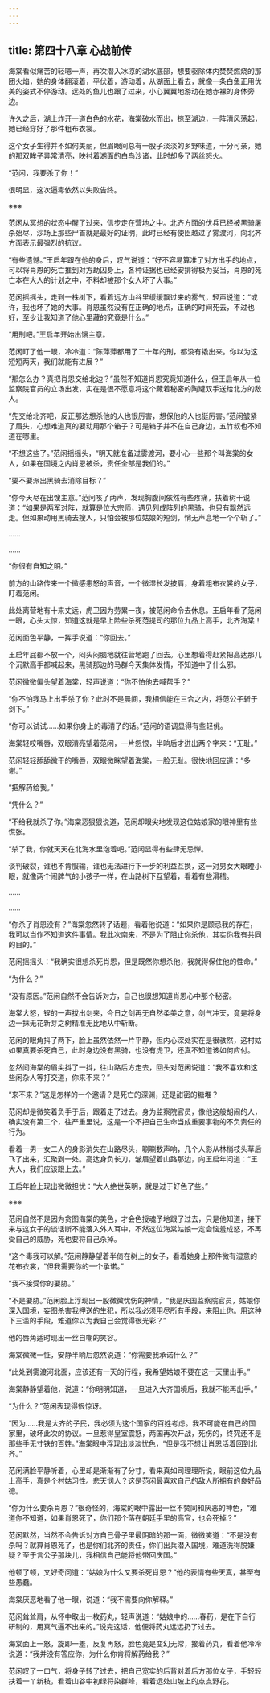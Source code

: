 ```yaml
---
---
---
```

title: 第四十八章 心战前传
---




海棠看似痛苦的轻嗯一声，再次潜入冰凉的湖水底部，想要驱除体内焚焚燃烧的那团火焰，她的身体翻滚着，平伏着，游动着，从湖面上看去，就像一条白鱼正用优美的姿式不停游动。远处的鱼儿也跟了过来，小心翼翼地游动在她赤裸的身体旁边。

许久之后，湖上炸开一道白色的水花，海棠破水而出，掠至湖边，一阵清风荡起，她已经穿好了那件粗布衣裳。

这个女子生得并不如何美丽，但眉眼间总有一股子淡淡的乡野味道，十分可亲，她的那双眸子异常清亮，映衬着湖面的白鸟沙诸，此时却多了两丝怒火。

“范闲，我要杀了你！”

很明显，这次逼毒依然以失败告终。

※※※

范闲从冥想的状态中醒了过来，信步走在营地之中。北齐方面的伏兵已经被黑骑屠杀殆尽，沙场上那些尸首就是最好的证明，此时已经有使臣越过了雾渡河，向北齐方面表示最强烈的抗议。

“有些遗憾。”王启年跟在他的身后，叹气说道：“好不容易算准了对方出手的地点，可以将肖恩的死亡推到对方劫囚身上，各种证据也已经安排得极为妥当，肖恩的死亡本在大人的计划之中，不料却被那个女人坏了大事。”

范闲摇摇头，走到一株树下，看着远方山谷里缓缓飘过来的雾气，轻声说道：“或许，我也坏了她的大事。肖恩虽然没有在正确的地点，正确的时间死去，不过也好，至少让我知道了他心里藏的究竟是什么。”

“用刑吧。”王启年开始出馊主意。

范闲盯了他一眼，冷冷道：“陈萍萍都用了二十年的刑，都没有撬出来。你以为这短短两天，我们就能有进展？”

“那怎么办？真把肖恩交给北边？”虽然不知道肖恩究竟知道什么，但王启年从一位监察院官员的立场出发，实在是很不愿意将这个藏着秘密的陶罐双手送给北方的敌人。

“先交给北齐吧，反正那边想杀他的人也很厉害，想保他的人也挺厉害。”范闲皱紧了眉头，心想难道真的要动用那个箱子？可是箱子并不在自己身边，五竹叔也不知道在哪里。

“不想这些了。”范闲摇摇头，“明天就准备过雾渡河，要小心一些那个叫海棠的女人，如果在国境之内肖恩被杀，责任全部是我们的。”

“要不要派出黑骑去消除目标？”

“你今天尽在出馊主意。”范闲咳了两声，发现胸腹间依然有些疼痛，扶着树干说道：“如果是两军对阵，就算是位大宗师，遇见列成阵列的黑骑，也只有飘然远走。但如果动用黑骑去搜人，只怕会被那位姑娘的短剑，悄无声息地一个个斩了。”

……

……

“你很有自知之明。”

前方的山路传来一个微感恚怒的声音，一个微湿长发披肩，身着粗布衣裳的女子，盯着范闲。

此处离营地有十来丈远，虎卫因为劳累一夜，被范闲命令去休息。王启年看了范闲一眼，心头大惊，知道这就是早上险些杀死范提司的那位九品上高手，北齐海棠！

范闲面色平静，一挥手说道：“你回去。”

王启年屁都不放一个，闷头闷脑地就往营地跑了回去。心里想着得赶紧把高达那几个沉默高手都喊起来，黑骑那边的马群今天集体发情，不知道中了什么邪。

范闲微微偏头望着海棠，轻声说道：“你不怕他去喊帮手？”

“你不怕我马上出手杀了你？此时不是晨间，我相信能在三合之内，将范公子斩于剑下。”

“你可以试试……如果你身上的毒清了的话。”范闲的语调显得有些轻佻。

海棠轻咬嘴唇，双眼清亮望着范闲，一片怨恨，半晌后才迸出两个字来：“无耻。”

范闲轻轻舔舔微干的嘴唇，双眼微眯望着海棠，一脸无耻。很快地回应道：“多谢。”

“把解药给我。”

“凭什么？”

“不给我就杀了你。”海棠恶狠狠说道，范闲却眼尖地发现这位姑娘家的眼神里有些慌张。

“杀了我，你就天天在北海水里泡着吧。”范闲显得有些肆无忌惮。

谈判破裂，谁也不肯服输，谁也无法进行下一步的利益互换，这一对男女大眼瞪小眼，就像两个闹脾气的小孩子一样，在山路树下互望着，看着有些滑稽。

……

……

“你杀了肖恩没有？”海棠忽然转了话题，看着他说道：“如果你是顾忌我的存在，我可以当作不知道这件事情。我此次南来，不是为了阻止你杀他，其实你我有共同的目的。”

范闲摇摇头：“我确实很想杀死肖恩，但是既然你想杀他，我就得保住他的性命。”

“为什么？”

“没有原因。”范闲自然不会告诉对方，自己也很想知道肖恩心中那个秘密。

海棠大怒，锃的一声拔出剑来，今日之剑再无自然柔美之意，剑气冲天，竟是将身边一抹无花新芽之树精准无比地从中斩断。

范闲的眼角抖了两下，脸上虽然依然一片平静，但内心深处实在是很骇然，这村姑如果真要杀死自己，此时身边没有黑骑，也没有虎卫，还真不知道该如何应付。

忽然间海棠的眉尖抖了一抖，往山路后方走去，回头对范闲说道：“我不喜欢和这些闲杂人等打交道，你来不来？”

“来不来？”这是怎样的一个邀请？是死亡的深渊，还是甜密的糖堆？

范闲却是微笑着负手于后，跟着走了过去。身为监察院官员，像他这般胡闹的人，确实没有第二个，往严重里说，这是一个不把自己生命当成重要事物的不负责任的行为。

看着一男一女二人的身影消失在山路尽头，唰唰数声响，几个人影从林梢枝头草后飞了出来，汇聚到一处。高达身负长刀，皱眉望着山路那边，向王启年问道：“王大人，我们应该跟上去。”

王启年脸上现出微微担忧：“大人绝世英明，就是过于好色了些。”

※※※

范闲自然不是因为贪图海棠的美色，才会色授魂予地跟了过去，只是他知道，接下来与这女子的谈话断不能落入外人耳中，不然这位海棠姑娘一定会恼羞成怒，不再受自己的威胁，死也要将自己杀掉。

“这个毒我可以解。”范闲静静望着半倚在树上的女子，看着她身上那件微有湿意的花布衣裳，“但我需要你的一个承诺。”

“我不接受你的要胁。”

“不是要胁。”范闲脸上浮现出一股微微忧伤的神情，“我是庆国监察院官员，姑娘你深入国境，妄图杀害我押送的生犯，所以我必须用尽所有手段，来阻止你。用这种下三滥的手段，难道你以为我自己会觉得很光彩？”

他的唇角适时现出一丝自嘲的笑容。

海棠微微一怔，安静半晌后忽然说道：“你需要我承诺什么？”

“此处到雾渡河北面，应该还有一天的行程，我希望姑娘不要在这一天里出手。”

海棠静静望着他，说道：“你明明知道，一旦进入大齐国境后，我就不能再出手。”

“为什么？”范闲表现得很惊讶。

“因为……我是大齐的子民，我必须为这个国家的百姓考虑。我不可能在自己的国家里，破坏此次的协议。一旦惹得皇室震怒，两国再次开战，死伤的，终究还不是那些手无寸铁的百姓。”海棠眼中浮现出淡淡忧色，“但是我不想让肖恩活着回到北齐。”

范闲满脸平静听着，心里却是渐渐有了分寸，看来真如司理理所说，眼前这位九品上高手，真是个村姑习性。悲天悯人？这是范闲最喜欢自己的敌人所拥有的良好品德。

“你为什么要杀肖恩？”很奇怪的，海棠的眼中露出一丝不赞同和厌恶的神色，“难道你不知道，如果肖恩死了，你们那个落在朝廷手里的高官，也会死掉？”

范闲默然，当然不会告诉对方自己骨子里最阴暗的那一面，微微笑道：“不是没有杀吗？就算肖恩死了，也是你们北齐的责任，你们出兵潜入国境，难道洗得脱嫌疑？至于言公子那块儿，我相信自己能将他带回庆国。”

他顿了顿，又好奇问道：“姑娘为什么又要杀死肖恩？”他的表情有些天真，甚至有些愚蠢。

海棠厌恶地看了他一眼，说道：“我不需要向你解释。”

范闲耸耸肩，从怀中取出一枚药丸，轻声说道：“姑娘中的……春药，是在下自行研制的，用真气逼不出来的。”说完这话，他便将药丸远远扔了过去。

海棠面上一怒，旋即一羞，反复再怒，脸色竟是变幻无常，接着药丸，看着他冷冷说道：“我并没有答应你，为什么你肯将解药给我？”

范闲叹了一口气，将身子转了过去，把自己宽实的后背对着后方那位女子，手轻轻扶着一丫新枝，看着山谷中初绿将染群峰，看着远处山坡上的点点野花。